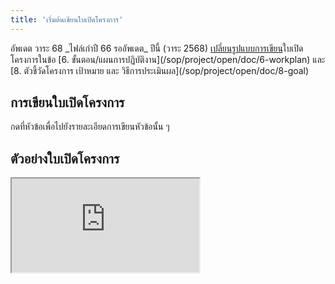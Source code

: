 ```yaml
---
title: 'เริ่มต้นเขียนใบเปิดโครงการ'
---
```


<CardGroup cols={2}>
  <Card
    title="เทมเพลตใบเปิดโครงการ"
    icon="file-vector"
    href="https://drive.google.com/file/d/1oCEvCvQ4ul0oJWURRxECywfFicZls5yb/view?usp=drive_link"
  >
    อัพเดต วาระ 68
  </Card>
  <Card
    title="ตัวอย่างใบเปิดโครงการ"
    icon="file-check"
    href="https://drive.google.com/file/d/1GKpPbsnAs6kGCIiZaSgXWIAkCSScxF2f/view?usp=drive_link"
  >
    _ไฟล์เก่าปี 66 รออัพเดต_
  </Card>
</CardGroup>

<Warning>
  ปีนี้ (วาระ 2568) <u>เปลี่ยนรูปแบบการเขียน</u>ใบเปิดโครงการในข้อ [6.
  ขั้นตอน/แผนการปฏิบัติงาน](/sop/project/open/doc/6-workplan) และ [8. ตัวชี้วัดโครงการ เป้าหมาย และ
  วิธีการประเมินผล](/sop/project/open/doc/8-goal)
</Warning>

## การเขียนใบเปิดโครงการ

กดที่หัวข้อเพื่อไปยังรายละเอียดการเขียนหัวข้อนั้น ๆ

<CardGroup cols={2}>
  <Card
    title="หัวกระดาษ"
    icon="heading"
    iconType="solid"
    horizontal
    href="/sop/project/open/doc/0-header"
  />
  <Card
    title="ผู้รับผิดชอบโครงการ"
    icon="circle-1"
    iconType="solid"
    horizontal
    href="/sop/project/open/doc/1-director"
  />
  <Card
    title="หลักการและเหตุผล"
    icon="circle-2"
    iconType="solid"
    horizontal
    href="/sop/project/open/doc/2-principle"
  />
  <Card
    title="วัตถุประสงค์"
    icon="circle-3"
    iconType="solid"
    horizontal
    href="/sop/project/open/doc/3-objective"
  />
  <Card
    title="จำนวนผู้เข้าร่วมโครงการทั้งหมด"
    icon="circle-4"
    iconType="solid"
    horizontal
    href="/sop/project/open/doc/4-participant"
  />
  <Card
    title="สถานที่ปฏิบัติงาน"
    icon="circle-5"
    iconType="solid"
    horizontal
    href="/sop/project/open/doc/5-location"
  />
  <Card
    title="ขั้นตอน/แผนการปฏิบัติงาน"
    icon="circle-6"
    iconType="solid"
    horizontal
    href="/sop/project/open/doc/6-workplan"
  />
  <Card
    title="ลักษณะกิจกรรมที่จัดมีความสอดคล้อง"
    icon="circle-7"
    iconType="solid"
    horizontal
    href="/sop/project/open/doc/7-acttype"
  />
  <Card
    title="ตัวชี้วัดโครงการ เป้าหมาย และวิธีการประเมินผล"
    icon="circle-8"
    iconType="solid"
    horizontal
    href="/sop/project/open/doc/8-goal"
  />
  <Card
    title="อุปกรณ์ที่ขอรับการสนับสนุนของ สพศ."
    icon="circle-9"
    iconType="solid"
    horizontal
    href="/sop/project/open/doc/9-smsuitem"
  />
  <Card
    title="งบประมาณที่ขอรับการสนับสนุน"
    icon="money-check-dollar-pen"
    iconType="solid"
    horizontal
    href="/sop/project/open/doc/10-finance"
  />
  <Card
    title="ลงชื่อเอกสาร"
    icon="file-signature"
    iconType="solid"
    horizontal
    href="/sop/project/open/doc/sign"
  />
</CardGroup>

## ตัวอย่างใบเปิดโครงการ

<Frame caption="ตัวอย่างใบเปิดโครงการ (ไฟล์เก่าปี 66 รออัพเดต)">
  <iframe
    className="aspect-square w-full rounded-xl"
    src="https://drive.google.com/file/d/1GKpPbsnAs6kGCIiZaSgXWIAkCSScxF2f/preview"
    allow="autoplay"
  />
</Frame>
